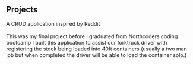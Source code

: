 
## Projects

<ProjectCard title="NC News" link="https://frontendncnews.herokuapp.com/" bg="linear-gradient(to right, #D4145A 0%, #FBB03B 100%)">
  A CRUD application inspired by Reddit <br/><br/>
  This was my final project before I graduated from Northcoders coding bootcamp
</ProjectCard>

<ProjectCard title="Packinglist App (Incomplete)" link="https://packinglist.netlify.com" bg="linear-gradient(to left, red, orange)">
  I built this application to assist our forktruck driver with registering the stock being loaded into 40ft containers (usually a two man job but when completed the driver will be able to load the container solo.)
</ProjectCard>
